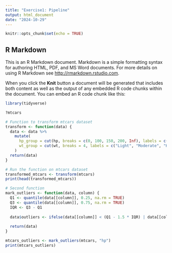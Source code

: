 ```yaml
---
title: "Exercise1: Pipeline"
output: html_document
date: "2024-10-29"
---
```


```r
knitr::opts_chunk$set(echo = TRUE)
```

## R Markdown

This is an R Markdown document. Markdown is a simple formatting syntax for authoring HTML, PDF, and MS Word documents. For more details on using R Markdown see <http://rmarkdown.rstudio.com>.

When you click the **Knit** button a document will be generated that includes both content as well as the output of any embedded R code chunks within the document. You can embed an R code chunk like this:

```r

library(tidyverse)
```

```r
?mtcars
```

```r
# Function to transform mtcars dataset
transform <- function(data) {
  data <- data %>%
    mutate(
      hp_group = cut(hp, breaks = c(0, 100, 150, 200, Inf), labels = c("Low", "Medium", "High", "Very High")),
      wt_group = cut(wt, breaks = 4, labels = c("Light", "Moderate", "Heavy", "Very Heavy"))
    )
  return(data)
}

# Run the function on mtcars dataset
transformed_mtcars <- transform(mtcars)
print(head(transformed_mtcars))
```

```r
# Second function
mark_outliers <- function(data, column) {
  Q1 <- quantile(data[[column]], 0.25, na.rm = TRUE)
  Q3 <- quantile(data[[column]], 0.75, na.rm = TRUE)
  IQR <- Q3 - Q1
  
  data$outliers <- ifelse(data[[column]] < (Q1 - 1.5 * IQR) | data[[column]] > (Q3 + 1.5 * IQR), TRUE, FALSE)
  
  return(data)
}

mtcars_outliers <- mark_outliers(mtcars, "hp")
print(mtcars_outliers)

```

